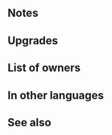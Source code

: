 {{Weapon Infobox
|tagid=SID_聖鈴の剣＋
|weaponType=Sword
|might=14
|range=1
|effect=When unit deals damage to foe during combat, restores 5 HP to unit. (Triggers even if 0 damage is dealt.)
|cost=300
|exclusive=0
|statModifiers=0,14,0,0,0
|required=Bellringer
|refinePaths=default
|refineSP=350
|refineMedals=500
|refineStones=50
|properties=
}}
==Notes==
{{CombatHPRecovery}}
==Upgrades==
{{Weapon Upgrade List}}
==List of owners==
{{Skill Hero List}}
==In other languages==
{{OtherLanguages
|english=Bellringer+
|japanese=聖鈴の剣＋
|german=Glockenläuten+
|spanishEU=Hoja melodiosa +
|spanishLA=Hoja melodiosa +
|french=Épée carillon +
|italian=Batacchio+
|chineseTW=聖鈴之劍＋
|portuguese=Bate o sino+
}}
==See also==
{{See also skills|cond=Description LIKE '%unit deals damage to foe during combat, restores%HP to unit%' AND Exclusive='1'}}
{{Weapons Navbox}}